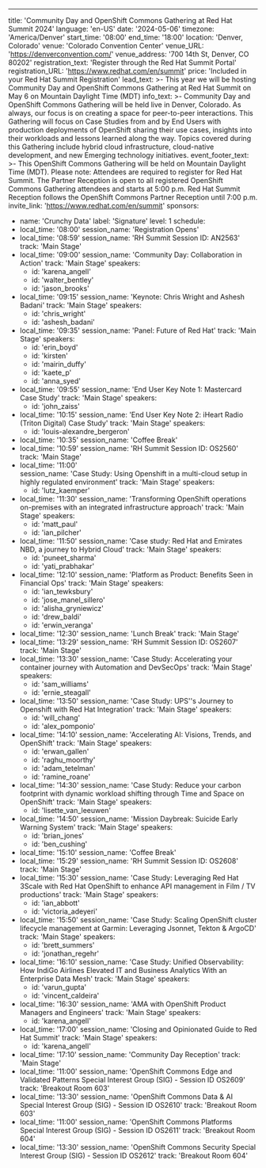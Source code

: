 ---
title: 'Community Day and OpenShift Commons Gathering at Red Hat Summit 2024'
language: 'en-US'
date: '2024-05-06'
timezone: 'America/Denver'
start_time: '08:00'
end_time: '18:00'
location: 'Denver, Colorado'
venue: 'Colorado Convention Center'
venue_URL: 'https://denverconvention.com/'
venue_address: '700 14th St, Denver, CO 80202'
registration_text: 'Register through the Red Hat Summit Portal'
registration_URL: 'https://www.redhat.com/en/summit'
price: 'Included in your Red Hat Summit Registration'
lead_text: >-
  This year we will be hosting Community Day and OpenShift Commons Gathering at Red Hat Summit on May 6 on Mountain Daylight Time (MDT)
info_text: >-
  Community Day and OpenShift Commons Gathering will be held live in Denver, Colorado. As always, our focus is on creating a space for peer-to-peer interactions. This Gathering will focus on Case Studies from and by End Users with production deployments of OpenShift sharing their use cases, insights into their workloads and lessons learned along the way. Topics covered during this Gathering include hybrid cloud infrastructure, cloud-native development, and new Emerging technology initiatives.
event_footer_text: >-
  This OpenShift Commons Gathering will be held on Mountain Daylight Time (MDT). Please note: Attendees are required to register for Red Hat Summit. The Partner Reception is open to all registered OpenShift Commons Gathering attendees and starts at 5:00 p.m. Red Hat Summit Reception follows the OpenShift Commons Partner Reception until 7:00 p.m.
invite_link: 'https://www.redhat.com/en/summit'
sponsors:
  - name: 'Crunchy Data'
    label: 'Signature'
    level: 1
schedule:
  - local_time: '08:00'
    session_name: 'Registration Opens'
  - local_time: '08:59'
    session_name: 'RH Summit Session ID: AN2563'
    track: 'Main Stage'
  - local_time: '09:00'
    session_name: 'Community Day: Collaboration in Action'
    track: 'Main Stage'
    speakers:
      - id: 'karena_angell'
      - id: 'walter_bentley'
      - id: 'jason_brooks'
  - local_time: '09:15'
    session_name: 'Keynote: Chris Wright and Ashesh Badani'
    track: 'Main Stage'
    speakers:
      - id: 'chris_wright'
      - id: 'ashesh_badani'
  - local_time: '09:35'
    session_name: 'Panel: Future of Red Hat'
    track: 'Main Stage'
    speakers:
      - id: 'erin_boyd'
      - id: 'kirsten'
      - id: 'mairin_duffy'
      - id: 'kaete_p'
      - id: 'anna_syed'
  - local_time: '09:55'
    session_name: 'End User Key Note 1: Mastercard Case Study'
    track: 'Main Stage'
    speakers:
      - id: 'john_zaiss'
  - local_time: '10:15'
    session_name: 'End User Key Note 2: iHeart Radio (Triton Digital) Case Study'
    track: 'Main Stage'
    speakers:
      - id: 'louis-alexandre_bergeron'
  - local_time: '10:35'
    session_name: 'Coffee Break'
  - local_time: '10:59'
    session_name: 'RH Summit Session ID: OS2560'
    track: 'Main Stage' 
  - local_time: '11:00'  
    session_name: 'Case Study: Using Openshift in a multi-cloud setup in highly regulated environment'
    track: 'Main Stage'
    speakers:
      - id: 'lutz_kaemper'
  - local_time: '11:30'
    session_name: 'Transforming OpenShift operations on-premises with an integrated infrastructure approach'
    track: 'Main Stage'
    speakers:
      - id: 'matt_paul'
      - id: 'ian_pilcher'
  - local_time: '11:50'
    session_name: 'Case study: Red Hat and Emirates NBD, a journey to Hybrid Cloud'
    track: 'Main Stage'
    speakers:
      - id: 'puneet_sharma'
      - id: 'yati_prabhakar'
  - local_time: '12:10'
    session_name: 'Platform as Product: Benefits Seen in Financial Ops'
    track: 'Main Stage'
    speakers:
      - id: 'ian_tewksbury'
      - id: 'jose_manel_sillero'
      - id: 'alisha_gryniewicz'
      - id: 'drew_baldi'
      - id: 'erwin_veranga'
  - local_time: '12:30'
    session_name: 'Lunch Break'
    track: 'Main Stage'
  - local_time: '13:29'
    session_name: 'RH Summit Session ID: OS2607'
    track: 'Main Stage' 
  - local_time: '13:30'
    session_name: 'Case Study: Accelerating your container journey with Automation and DevSecOps'
    track: 'Main Stage'
    speakers:
      - id: 'sam_williams'
      - id: 'ernie_steagall'
  - local_time: '13:50'
    session_name: 'Case Study: UPS''s Journey to Openshift with Red Hat Integration'
    track: 'Main Stage'
    speakers:
      - id: 'will_chang'
      - id: 'alex_pomponio'
  - local_time: '14:10'
    session_name: 'Accelerating AI: Visions, Trends, and OpenShift'
    track: 'Main Stage'
    speakers:
      - id: 'erwan_gallen'
      - id: 'raghu_moorthy'
      - id: 'adam_tetelman'
      - id: 'ramine_roane'
  - local_time: '14:30'
    session_name: 'Case Study: Reduce your carbon footprint with dynamic workload shifting through Time and Space on OpenShift'
    track: 'Main Stage'
    speakers:
      - id: 'lisette_van_leeuwen'
  - local_time: '14:50'
    session_name: 'Mission Daybreak: Suicide Early Warning System'
    track: 'Main Stage'
    speakers:
      - id: 'brian_jones'
      - id: 'ben_cushing'
  - local_time: '15:10'
    session_name: 'Coffee Break'
  - local_time: '15:29'
    session_name: 'RH Summit Session ID: OS2608'
    track: 'Main Stage' 
  - local_time: '15:30'
    session_name: 'Case Study: Leveraging Red Hat 3Scale with Red Hat OpenShift to enhance API management in Film / TV productions'
    track: 'Main Stage'
    speakers:
      - id: 'ian_abbott'
      - id: 'victoria_adeyeri'
  - local_time: '15:50'
    session_name: 'Case Study: Scaling OpenShift cluster lifecycle management at Garmin: Leveraging Jsonnet, Tekton & ArgoCD'
    track: 'Main Stage'
    speakers:
      - id: 'brett_summers'
      - id: 'jonathan_regehr'
  - local_time: '16:10'
    session_name: 'Case Study: Unified Observability: How IndiGo Airlines Elevated IT and Business Analytics With an Enterprise Data Mesh'
    track: 'Main Stage'
    speakers:
      - id: 'varun_gupta'
      - id: 'vincent_caldeira'
  - local_time: '16:30'
    session_name: 'AMA with OpenShift Product Managers and Engineers'
    track: 'Main Stage'
    speakers:
      - id: 'karena_angell'
  - local_time: '17:00'
    session_name: 'Closing and Opinionated Guide to Red Hat Summit'
    track: 'Main Stage'
    speakers:
      - id: 'karena_angell'
  - local_time: '17:10'
    session_name: 'Community Day Reception'
    track: 'Main Stage'
  - local_time: '11:00'
    session_name: 'OpenShift Commons Edge and Validated Patterns Special Interest Group (SIG) - Session ID OS2609'
    track: 'Breakout Room 603'
  - local_time: '13:30'
    session_name: 'OpenShift Commons Data & AI Special Interest Group (SIG) - Session ID OS2610'
    track: 'Breakout Room 603'
  - local_time: '11:00'
    session_name: 'OpenShift Commons Platforms Special Interest Group (SIG) - Session ID OS2611'
    track: 'Breakout Room 604'
  - local_time: '13:30'
    session_name: 'OpenShift Commons Security Special Interest Group (SIG) - Session ID OS2612'
    track: 'Breakout Room 604'


